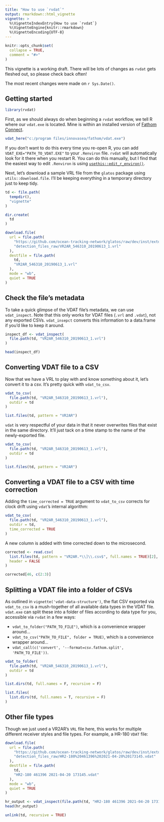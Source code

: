 ```yaml
---
title: "How to use `rvdat`"
output: rmarkdown::html_vignette
vignette: >
  %\VignetteIndexEntry{How to use `rvdat`}
  %\VignetteEngine{knitr::rmarkdown}
  %\VignetteEncoding{UTF-8}
---
```


```r
knitr::opts_chunk$set(
  collapse = TRUE,
  comment = "#>"
)
```

This vignette is a working draft. There will be lots of changes as `rvdat` gets fleshed out, so please check back often!

The most recent changes were made on `r Sys.Date()`.

## Getting started

```r
library(rvdat)
```

First, as we should always do when beginning a `rvdat` workflow, we tell R where our `vdat.exe` is located. Mine is within an installed version of [Fathom Connect](https://support.fishtracking.innovasea.com/s/downloads).

```r
vdat_here("c:/program files/innovasea/fathom/vdat.exe")
```

If you don't want to do this every time you re-open R, you can add `VDAT_EXE="PATH_TO_VDAT.EXE"` to your `.Renviron` file. `rvdat` will automatically look for it there when you restart R. You can do this manually, but I find that the easiest way to edit `.Renviron` is using [`usethis::edit_r_environ()`](https://usethis.r-lib.org/reference/edit.html).

Next, let's download a sample VRL file from the `glatos` package using `utils::download.file`. I'll be keeping everything in a temporary directory just to keep tidy.

```r
td <- file.path(
  tempdir(),
  "vignette"
)

dir.create(
  td
)

download.file(
  url = file.path(
    "https://github.com/ocean-tracking-network/glatos/raw/dev/inst/extdata",
    "detection_files_raw/VR2AR_546310_20190613_1.vrl"
  ),
  destfile = file.path(
    td,
    "VR2AR_546310_20190613_1.vrl"
  ),
  mode = "wb",
  quiet = TRUE
)
```

## Check the file's metadata

To take a quick glimpse of the VDAT file's metadata, we can use `vdat_inspect`. Note that this only works for VDAT files (`.vrl` and `.vdat`), not any exported CSVs. `vdat_insepct` converts this information to a data.frame if you'd like to keep it around.

```r
inspect_df <- vdat_inspect(
  file.path(td, "VR2AR_546310_20190613_1.vrl")
)

head(inspect_df)
```

## Converting VDAT file to a CSV

Now that we have a VRL to play with and know something about it, let's convert it to a csv. It's pretty quick with `vdat_to_csv`.

```r
vdat_to_csv(
  file.path(td, "VR2AR_546310_20190613_1.vrl"),
  outdir = td
)

list.files(td, pattern = "VR2AR")
```
`vdat` is very respectful of your data in that it never overwrites files that exist in the same directory. It'll just tack on a time stamp to the name of the newly-exported file.

```r
vdat_to_csv(
  file.path(td, "VR2AR_546310_20190613_1.vrl"),
  outdir = td
)

list.files(td, pattern = "VR2AR")
```
## Converting a VDAT file to a CSV with time correction

Adding the `time_corrected = TRUE` argument to `vdat_to_csv` corrects for clock drift using `vdat`'s internal algorithm:

```r
vdat_to_csv(
  file.path(td, "VR2AR_546310_20190613_1.vrl"),
  outdir = td,
  time_corrected = TRUE
)
```

A new column is added with time corrected down to the microsecond.

```r
corrected <- read.csv(
  list.files(td, pattern = "VR2AR.*\\]\\.csv$", full.names = TRUE)[2],
  header = FALSE
)

corrected[46, c(2:3)]
```


## Splitting a VDAT file into a folder of CSVs

As outlined in `vignette('vdat-data-structure')`, the flat CSV exported via `vdat_to_csv` is a mush-together of all available data types in the VDAT file. `vdat.exe` can split these into a folder of files according to data type for you, accessible via `rvdat` in a few ways:

  -   `vdat_to_folder("PATH_TO_FILE")`, which is a convenience wrapper around...
  -   `vdat_to_csv("PATH_TO_FILE", folder = TRUE)`, which is a convenience wrapper around...
  -   `vdat_call(c('convert', '--format=csv.fathom.split', 'PATH_TO_FILE'))`.

```r
vdat_to_folder(
  file.path(td, "VR2AR_546310_20190613_1.vrl"),
  outdir = td
)

list.dirs(td, full.names = F, recursive = F)

list.files(
  list.dirs(td, full.names = T, recursive = F)
)
```


## Other file types

Though we just used a VR2AR's `VRL` file here, this works for multiple different receiver styles and file types. For example, a HR-180 `VDAT` file:

```r
download.file(
  url = file.path(
    "https://github.com/ocean-tracking-network/glatos/raw/dev/inst/extdata",
    "detection_files_raw/HR2-180%20461396%202021-04-20%20173145.vdat"
  ),
  destfile = file.path(
    td,
    "HR2-180 461396 2021-04-20 173145.vdat"
  ),
  mode = "wb",
  quiet = TRUE
)

hr_output <- vdat_inspect(file.path(td, "HR2-180 461396 2021-04-20 173145.vdat"))
head(hr_output)
```



```r
unlink(td, recursive = TRUE)
```

